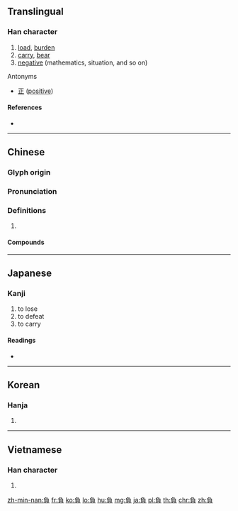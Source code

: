 {{character info/new}}
{{also|负}}
==Translingual==

===Han character===
{{Han char|rn=154|rad=貝|as=02|sn=9|four=27806|canj=NBUC|ids=⿱⺈貝}}

# [[load]], [[burden]]
# [[carry]], [[bear]]
# [[negative]] (mathematics, situation, and so on)

; Antonyms
* {{sense|negative}} [[正]] ([[positive]])

====References====
* {{Han ref|kx=1204.060|dkj=36660|dj=1665.060|hdz=63623.040|uh=8CA0|ud=36000|bh=AD74|bd=44404}}

----

==Chinese==
{{zh-forms|s=负}}

===Glyph origin===
{{Han etym}}

===Pronunciation===
{{zh-pron
|m=fù
|c=fu6
|h=pfs=fu
|mn=qz:hù/tw,xm,zz:hū/qz:hǔ
|mc=y
|oc=y
|cat=
}}

===Definitions===
{{zh-hanzi}}

# {{rfdef|zh}}
<!-- "Literary Chinese" definitions? please check
# to [[rely on]]
# to [[betray]]
# to [[repudiate]]
-->{{attention|zh}}

====Compounds====
{{zh-der|負責|負擔|負電|負荷|負極|負荊請罪|負疚|負離子|負利率|負面|負片|負氣|負情|負屈|負傷|負數|負心|負薪救火|負義|負隅|負約|負載|負債|負重|負罪|一決勝負|不分勝負|不勝負荷|不堪負荷|不負|不負所托|不負眾望|使蚊負山|倚負|分層負責|勝負|千鈞重負|反裘負芻|反裘負薪|含冤負屈|墮負|夙負盛名|大展抱負|好欺負|如牛負重|如虎負嵎|如釋重負|子路負米|孤負|巔峰負載|徒負虛名|忍辱負重|忘恩負義|披裘負薪|抱負|抱負水準|搭負|擔負|擔負公徒|文責自負|棄璧負嬰|欺負|民負|決勝負|流動負債|生死不負|矜功負勝|矜功負氣|矜智負能|矜能負才|肉袒負荊|肩挑背負|肩負|背負|自負|自負不凡|若釋重負|虎負嵎|虧負|蚊力負山|蚊負|襁負|詭負葛藤|謇諤自負|負乘致寇|負俗|負債累累|負像|負命|負固|負固不悛|負固不服|負國|負圖之托|負土成墳|負壺灌區|負子鼠|負屈含冤|負屈銜冤|負山戴岳|負嵎|負嵎頑抗|負弩|負弩先驅|負影|負後像|負德|負心人|負心違願|負戈|負成長|負戴|負所得稅|負扆|負手|負手板|負才|負才任氣|負才使氣|負日之暄|負暄|負氣仗義|負氣鬥狠|負水|負石赴河|負笈|負笈千里|負笈從師|負笈擔簦|負累|負義忘恩|負羽|負老提幼|負老攜幼|負荊|負荷量|負薪|負薪之憂|負薪之疾|負薪之病|負薪之議|負薪之資|負薪裘|負號|負虧|負謗|負責人|負載開關|負進|負郭|負重涉遠|負重致遠|負阻|負隅頑抗|負騙|負鼎|負鼎之願|買臣負薪|辜恩負義|辜負|逋負|連帶負擔|違恩負義|重負|銜冤負屈|鼇背負山}}

----

==Japanese==

===Kanji===
{{ja-kanji|grade=3|rs=貝02}}

# to lose
# to defeat
# to carry

====Readings====
* {{ja-readings
|kanyoon=[[ふ]] (fu)
|goon=[[ぶ]] (bu)
|kun=[[おう]] (ou), [[まける]] (makeru), [[たのむ]] (tanomu)
|nanori=}}

----

==Korean==

===Hanja===
{{ko-hanja|hangeul=부|eumhun=짐질|rv=bu|mr=pu|y=pu}}

# {{defn|lang=ko|sort=貝02}}

----

==Vietnamese==

===Han character===
{{vi-hantu|[[phụ]]|rs=貝02}}

# {{defn|lang=vi|sort=貝02}}

[[zh-min-nan:負]]
[[fr:負]]
[[ko:負]]
[[lo:負]]
[[hu:負]]
[[mg:負]]
[[ja:負]]
[[pl:負]]
[[th:負]]
[[chr:負]]
[[zh:負]]